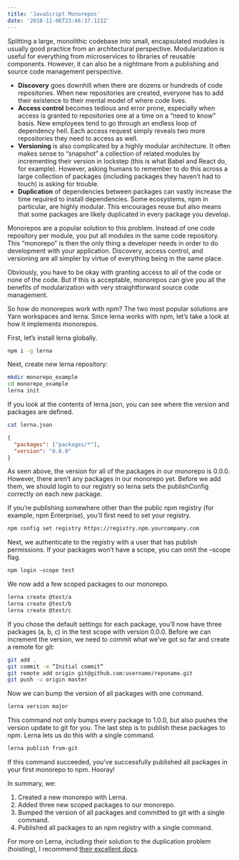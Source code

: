 ```yaml
---
title: 'JavaScript Monorepos'
date: '2018-11-06T23:46:37.121Z'
---
```


Splitting a large, monolithic codebase into small, encapsulated modules is usually good practice from an architectural perspective. Modularization is useful for everything from microservices to libraries of reusable components. However, it can also be a nightmare from a publishing and source code management perspective.

- **Discovery** goes downhill when there are dozens or hundreds of code repositories. When new repositories are created, everyone has to add their existence to their mental model of where code lives.
- **Access control** becomes tedious and error prone, especially when access is granted to repositories one at a time on a “need to know” basis. New employees tend to go through an endless loop of dependency hell. Each access request simply reveals two more repositories they need to access as well.
- **Versioning** is also complicated by a highly modular architecture. It often makes sense to “snapshot” a collection of related modules by incrementing their version in lockstep (this is what Babel and React do, for example). However, asking humans to remember to do this across a large collection of packages (including packages they haven’t had to touch) is asking for trouble.
- **Duplication** of dependencies between packages can vastly increase the time required to install dependencies. Some ecosystems, npm in particular, are highly modular. This encourages reuse but also means that some packages are likely duplicated in every package you develop.

Monorepos are a popular solution to this problem. Instead of one code repository per module, you put all modules in the same code repository. This “monorepo” is then the only thing a developer needs in order to do development with your application. Discovery, access control, and versioning are all simpler by virtue of everything being in the same place.

Obviously, you have to be okay with granting access to all of the code or none of the code. But if this is acceptable, monorepos can give you all the benefits of modularization with very straightforward source code management.

So how do monorepos work with npm? The two most popular solutions are Yarn workspaces and lerna. Since lerna works with npm, let’s take a look at how it implements monorepos.

First, let’s install lerna globally.

```bash
npm i -g lerna
```

Next, create new lerna repository:

```bash
mkdir monorepo_example
cd monorepo_example
lerna init
```

If you look at the contents of lerna.json, you can see where the version and packages are defined.

```bash
cat lerna.json
```

```json
{
  "packages": ["packages/*"],
  "version": "0.0.0"
}
```

As seen above, the version for all of the packages in our monorepo is 0.0.0. However, there aren’t any packages in our monorepo yet. Before we add them, we should login to our registry so lerna sets the publishConfig correctly on each new package.

If you’re publishing somewhere other than the public npm registry (for example, npm Enterprise), you’ll first need to set your registry.

```bash
npm config set registry https://registry.npm.yourcompany.com
```

Next, we authenticate to the registry with a user that has publish permissions. If your packages won’t have a scope, you can omit the –scope flag.

```bash
npm login –scope test
```

We now add a few scoped packages to our monorepo.

```bash
lerna create @test/a
lerna create @test/b
lerna create @test/c
```

If you chose the default settings for each package, you’ll now have three packages (a, b, c) in the test scope with version 0.0.0. Before we can increment the version, we need to commit what we’ve got so far and create a remote for git:

```bash
git add .
git commit -m “Initial commit”
git remote add origin git@github.com:username/reponame.git
git push -u origin master
```

Now we can bump the version of all packages with one command.

```bash
lerna version major
```

This command not only bumps every package to 1.0.0, but also pushes the version update to git for you. The last step is to publish these packages to npm. Lerna lets us do this with a single command.

```bash
lerna publish from-git
```

If this command succeeded, you’ve successfully published all packages in your first monorepo to npm. Hooray!

In summary, we:

1. Created a new monorepo with Lerna.
2. Added three new scoped packages to our monorepo.
3. Bumped the version of all packages and committed to git with a single command.
4. Published all packages to an npm registry with a single command.

For more on Lerna, including their solution to the duplication problem (hoisting), I recommend [their excellent docs](https://lerna.js.org).
